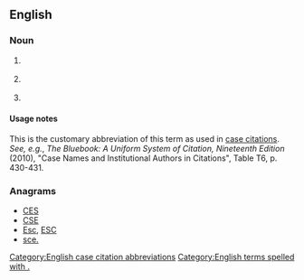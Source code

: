 {{also|sec|SEC|sec.|Sec.|séc|Séc|seč|sec-}}
==English==

===Noun===
{{en-noun|?}}

# {{context|legal|lang=en}} {{abbreviation of|security|lang=en}}
# {{context|legal|lang=en}} {{abbreviation of|securities|lang=en}}
# {{abbreviation of|section|lang=en}}

====Usage notes====
This is the customary abbreviation of this term as used in [[case citation]]s. ''See, e.g.'', ''The Bluebook: A Uniform System of Citation, Nineteenth Edition'' (2010), "Case Names and Institutional Authors in Citations", Table T6, p. 430-431.

===Anagrams===
* [[CES#English|CES]]
* [[CSE#English|CSE]]
* [[Esc#English|Esc]], [[ESC#English|ESC]]
* [[sce.#English|sce.]]

[[Category:English case citation abbreviations]]
[[Category:English terms spelled with .]]